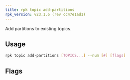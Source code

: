 ```yaml
---
title: rpk topic add-partitions
rpk_version: v23.1.6 (rev cc47e1ad1)
---
```


<head>
  <meta name="title" content="rpk topic add-partitions | Redpanda Docs" />
  <meta name="description" content="rpk topic add-partitions" />
  <link rel="canonical" href="https://docs.redpanda.com/docs/reference/rpk/rpk-topic/rpk-topic-add-partitions/" />
</head>

Add partitions to existing topics.

## Usage

```bash
rpk topic add-partitions [TOPICS...] --num [#] [flags]
```

## Flags

<!--
[cols=",,",]
|===
|*Value* |*Type* |*Description*

|-f, --force |- |Force change the partition count in internal topics.
For example, the internal topic __consumer_offsets.

|-h, --help |- |Help for add-partitions.

|-n, --num |int |Number of partitions to add to each topic.

|--brokers |strings |Comma-separated list of broker <ip>:<port> pairs
(for example,
` --brokers '192.168.78.34:9092,192.168.78.35:9092,192.179.23.54:9092' `
). Alternatively, you may set the `REDPANDA_BROKERS` environment
variable with the comma-separated list of broker addresses.

|--config |string |Redpanda config file, if not set the file will be
searched for in the default locations.

|--password |string |SASL password to be used for authentication.

|--sasl-mechanism |string |The authentication mechanism to use.
Supported values: `SCRAM-SHA-256`, `SCRAM-SHA-512`.

|--tls-cert |string |The certificate to be used for TLS authentication
with the broker.

|--tls-enabled |- |Enable TLS for the Kafka API (not necessary if
specifying custom certs).

|--tls-key |string |The certificate key to be used for TLS
authentication with the broker.

|--tls-truststore |string |The truststore to be used for TLS
communication with the broker.

|--user |string |SASL user to be used for authentication.

|-v, --verbose |- |Enable verbose logging (default `false`).
|===

-->
